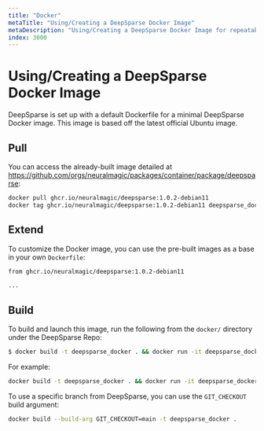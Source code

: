 ```yaml
---
title: "Docker"
metaTitle: "Using/Creating a DeepSparse Docker Image"
metaDescription: "Using/Creating a DeepSparse Docker Image for repeatable build processes"
index: 3000
---
```


# Using/Creating a DeepSparse Docker Image

DeepSparse is set up with a default Dockerfile for a minimal DeepSparse Docker image.
This image is based off the latest official Ubuntu image.

## Pull

You can access the already-built image detailed at https://github.com/orgs/neuralmagic/packages/container/package/deepsparse:

```bash
docker pull ghcr.io/neuralmagic/deepsparse:1.0.2-debian11
docker tag ghcr.io/neuralmagic/deepsparse:1.0.2-debian11 deepsparse_docker
```

## Extend

To customize the Docker image, you can use the pre-built images as a base in your own `Dockerfile`:

```Dockerfile
from ghcr.io/neuralmagic/deepsparse:1.0.2-debian11

...
```

## Build

To build and launch this image, run the following from the `docker/` directory under the DeepSparse Repo:
```bash
$ docker build -t deepsparse_docker . && docker run -it deepsparse_docker ${python_command}
```

For example:

```bash
docker build -t deepsparse_docker . && docker run -it deepsparse_docker deepsparse.server --task question_answering --model_path "zoo:nlp/question_answering/bert-base/pytorch/huggingface/squad/12layer_pruned80_quant-none-vnni"
````

To use a specific branch from DeepSparse, you can use the `GIT_CHECKOUT` build argument:

```bash
docker build --build-arg GIT_CHECKOUT=main -t deepsparse_docker .
```
